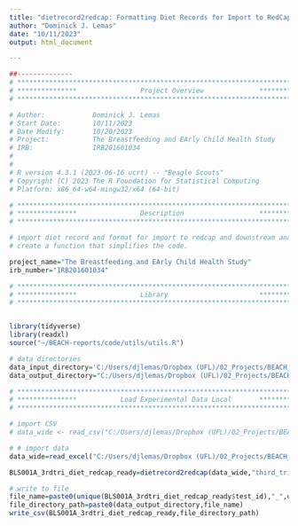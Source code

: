 ```yaml
---
title: "dietrecord2redcap: Formatting Diet Records for Import to RedCap"
author: "Dominick J. Lemas"
date: "10/11/2023"
output: html_document

---
```


```r
##-------------- 
# **************************************************************************** #
# ***************                Project Overview              *************** #
# **************************************************************************** #

# Author:            Dominick J. Lemas
# Start Date:        10/11/2023 
# Date Modify:       10/20/2023
# Project:           The Breastfeeding and EArly Child Health Study
# IRB:               IRB201601034
#                   
#
# R version 4.3.1 (2023-06-16 ucrt) -- "Beagle Scouts"
# Copyright (C) 2023 The R Foundation for Statistical Computing
# Platform: x86_64-w64-mingw32/x64 (64-bit) 

# **************************************************************************** #
# ***************                Description                   *************** #
# **************************************************************************** #

# import diet record and format for import to redcap and downstream analysis
# create a function that simplifies the code. 

project_name="The Breastfeeding and EArly Child Health Study"
irb_number="IRB201601034"

```

```r

# **************************************************************************** #
# ***************                Library                       *************** #
# **************************************************************************** #


library(tidyverse)
library(readxl)
source("~/BEACH-reports/code/utils/utils.R")

# data directories
data_input_directory='C:/Users/djlemas/Dropbox (UFL)/02_Projects/BEACH_STUDY/10_Diet/'
data_output_directory="C:/Users/djlemas/Dropbox (UFL)/02_Projects/BEACH_STUDY/10_Diet/"

```

```r

# **************************************************************************** #
# ***************           Load Experimental Data Local       *************** #
# **************************************************************************** #

# import CSV
# data_wide <- read_csv("C:/Users/djlemas/Dropbox (UFL)/02_Projects/BEACH_STUDY/10_Diet/BLS030A_Third_Trimester_example.csv") %>% as_tibble()

# # import data
data_wide=read_excel("C:/Users/djlemas/Dropbox (UFL)/02_Projects/BEACH_STUDY/10_Diet/BLS001A_Third_Trimester.xlsx", sheet = "sheet1") %>% as.data.frame

```

```r

BLS001A_3rdtri_diet_redcap_ready=dietrecord2redcap(data_wide,"third_trimester_arm_1")

```

```r

# write to file
file_name=paste0(unique(BLS001A_3rdtri_diet_redcap_ready$test_id),"_",unique(BLS001A_3rdtri_diet_redcap_ready$redcap_event_name),"_redcap_ready.csv")
file_directory_path=paste0(data_output_directory,file_name)
write_csv(BLS001A_3rdtri_diet_redcap_ready,file_directory_path)

```

